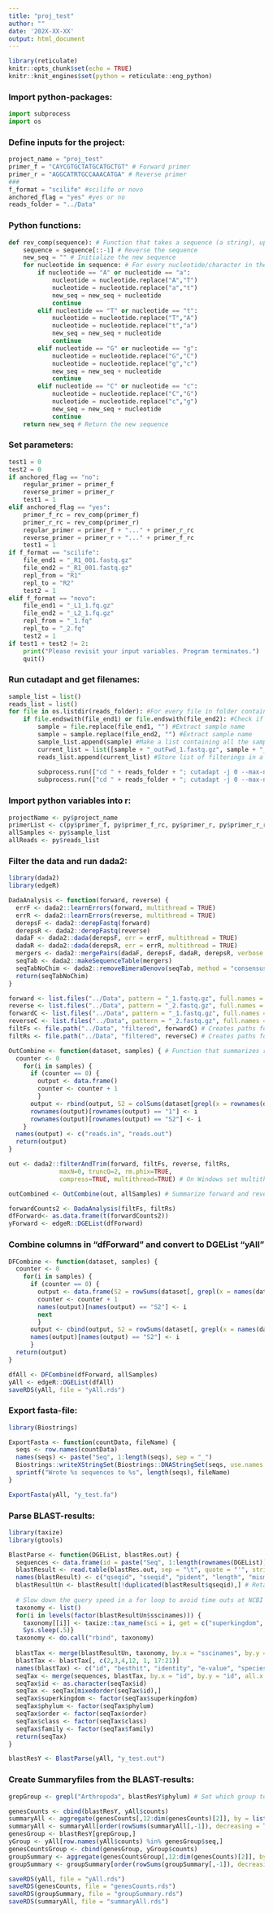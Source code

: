 ---
title: "proj_test"
author: ""
date: '202X-XX-XX'
output: html_document
---

```{r setup, include=FALSE}
library(reticulate)
knitr::opts_chunk$set(echo = TRUE)
knitr::knit_engines$set(python = reticulate::eng_python)
```

### Import python-packages:
```{python}
import subprocess
import os
```

### Define inputs for the project:
```{python}
project_name = "proj_test"
primer_f = "CAYCGTGCTATGCATGCTGT" # Forward primer
primer_r = "AGGCATRTGCCAAACATGA" # Reverse primer
###
f_format = "scilife" #scilife or novo
anchored_flag = "yes" #yes or no
reads_folder = "../Data"
```

### Python functions:
```{python}
def rev_comp(sequence): # Function that takes a sequence (a string), upper or lower case, and reverse-complements it
    sequence = sequence[::-1] # Reverse the sequence
    new_seq = "" # Initialize the new sequence
    for nucleotide in sequence: # For every nucleotide/character in the sequence
        if nucleotide == "A" or nucleotide == "a":
            nucleotide = nucleotide.replace("A","T")
            nucleotide = nucleotide.replace("a","t")
            new_seq = new_seq + nucleotide
            continue
        elif nucleotide == "T" or nucleotide == "t":
            nucleotide = nucleotide.replace("T","A")
            nucleotide = nucleotide.replace("t","a")
            new_seq = new_seq + nucleotide
            continue
        elif nucleotide == "G" or nucleotide == "g":
            nucleotide = nucleotide.replace("G","C")
            nucleotide = nucleotide.replace("g","c")
            new_seq = new_seq + nucleotide
            continue
        elif nucleotide == "C" or nucleotide == "c":
            nucleotide = nucleotide.replace("C","G")
            nucleotide = nucleotide.replace("c","g")
            new_seq = new_seq + nucleotide
            continue
    return new_seq # Return the new sequence
```


### Set parameters:
```{python}
test1 = 0
test2 = 0
if anchored_flag == "no":
    regular_primer = primer_f
    reverse_primer = primer_r
    test1 = 1
elif anchored_flag == "yes":
    primer_f_rc = rev_comp(primer_f)
    primer_r_rc = rev_comp(primer_r)
    regular_primer = primer_f + "..." + primer_r_rc
    reverse_primer = primer_r + "..." + primer_f_rc
    test1 = 1
if f_format == "scilife":
    file_end1 = "_R1_001.fastq.gz"
    file_end2 = "_R1_001.fastq.gz"
    repl_from = "R1"
    repl_to = "R2"
    test2 = 1
elif f_format == "novo":
    file_end1 = "_L1_1.fq.gz"
    file_end2 = "_L2_1.fq.gz"
    repl_from = "_1.fq"
    repl_to = "_2.fq"
    test2 = 1
if test1 + test2 != 2:
    print("Please revisit your input variables. Program terminates.")
    quit()
```

### Run cutadapt and get filenames:
```{python}
sample_list = list()
reads_list = list()
for file in os.listdir(reads_folder): #For every file in folder containing reads
    if file.endswith(file_end1) or file.endswith(file_end2): #Check if file is a .fastq-read-file
        sample = file.replace(file_end1, "") #Extract sample name
        sample = sample.replace(file_end2, "") #Extract sample name
        sample_list.append(sample) #Make a list containing all the sample-names
        current_list = list([sample + "_outFwd_1.fastq.gz", sample + "_outFwd_2.fastq.gz", sample + "_outRev_1.fastq.gz", sample + "_outRev_2.fastq.gz"]) #Create filtering names and store in a list
        reads_list.append(current_list) #Store list of filterings in a list containing all filtered reads
        
        subprocess.run(["cd " + reads_folder + "; cutadapt -j 0 --max-n=0 --discard-untrimmed -g " + regular_primer + " -G " + reverse_primer + " -o " + current_list[0] + " -p " + current_list[1] + " " + file + " " + file.replace(repl_from, repl_to)], shell=True) #Run cutadapt for regular direction
        subprocess.run(["cd " + reads_folder + "; cutadapt -j 0 --max-n=0 --discard-untrimmed -g " + regular_primer + " -G " + reverse_primer + " -o " + current_list[2] + " -p " + current_list[3] + " " + file.replace(repl_from, repl_to) + " " + file], shell=True) #Run cutadapt in reverse direction
```

### Import python variables into r:
```{r}
projectName <- py$project_name
primerList <- c(py$primer_f, py$primer_f_rc, py$primer_r, py$primer_r_rc)
allSamples <- py$sample_list
allReads <- py$reads_list
```

### Filter the data and run dada2:
```{r}
library(dada2)
library(edgeR)

DadaAnalysis <- function(forward, reverse) {
  errF <- dada2::learnErrors(forward, multithread = TRUE)
  errR <- dada2::learnErrors(reverse, multithread = TRUE)
  derepsF <- dada2::derepFastq(forward)
  derepsR <- dada2::derepFastq(reverse)
  dadaF <- dada2::dada(derepsF, err = errF, multithread = TRUE)
  dadaR <- dada2::dada(derepsR, err = errR, multithread = TRUE)
  mergers <- dada2::mergePairs(dadaF, derepsF, dadaR, derepsR, verbose = TRUE)
  seqTab <- dada2::makeSequenceTable(mergers)
  seqTabNoChim <- dada2::removeBimeraDenovo(seqTab, method = "consensus", multithread = TRUE, verbose = TRUE)
  return(seqTabNoChim)
}

forward <- list.files("../Data", pattern = "_1.fastq.gz", full.names = TRUE) # Gets all the names ending with _1 with "full" path
reverse <- list.files("../Data", pattern = "_2.fastq.gz", full.names = TRUE) # Gets -"- ending with _2
forwardC <- list.files("../Data", pattern = "_1.fastq.gz", full.names = FALSE) # Gets all names ending with _1 without full path
reverseC <- list.files("../Data", pattern = "_2.fastq.gz", full.names = FALSE) # Gets -"- ending with _2
filtFs <- file.path("../Data", "filtered", forwardC) # Creates paths for (future?) filtered forward reads
filtRs <- file.path("../Data", "filtered", reverseC) # Creates paths for (future?) filtered reverse reads

OutCombine <- function(dataset, samples) { # Function that summarizes rows of forward and reverse counts in the "out"-object
  counter <- 0
    for(i in samples) {
      if (counter == 0) {
        output <- data.frame()
        counter <- counter + 1
        }
      output <- rbind(output, S2 = colSums(dataset[grepl(x = rownames(dataset), pattern = i),]))
      rownames(output)[rownames(output) == "1"] <- i
      rownames(output)[rownames(output) == "S2"] <- i
    }
  names(output) <- c("reads.in", "reads.out")
  return(output)
}

out <- dada2::filterAndTrim(forward, filtFs, reverse, filtRs,
              maxN=0, truncQ=2, rm.phix=TRUE,
              compress=TRUE, multithread=TRUE) # On Windows set multithread=FALSE # maxEE=c(2,3),

outCombined <- OutCombine(out, allSamples) # Summarize forward and reverse for every sample

forwardCounts2 <- DadaAnalysis(filtFs, filtRs)
dfForward<- as.data.frame(t(forwardCounts2))
yForward <- edgeR::DGEList(dfForward)
```

### Combine columns in "dfForward" and convert to DGEList "yAll"
```{r}
DFCombine <- function(dataset, samples) {
  counter <- 0
    for(i in samples) {
      if (counter == 0) {
        output <- data.frame(S2 = rowSums(dataset[, grepl(x = names(dataset), pattern = i)]))
        counter <- counter + 1
        names(output)[names(output) == "S2"] <- i
        next
        }
      output <- cbind(output, S2 = rowSums(dataset[, grepl(x = names(dataset), pattern = i)]))
      names(output)[names(output) == "S2"] <- i
      }
  return(output)
}

dfAll <- DFCombine(dfForward, allSamples)
yAll <- edgeR::DGEList(dfAll)
saveRDS(yAll, file = "yAll.rds")
```

### Export fasta-file:
```{r}
library(Biostrings)

ExportFasta <- function(countData, fileName) {
  seqs <- row.names(countData)
  names(seqs) <- paste("Seq", 1:length(seqs), sep = "_")
  Biostrings::writeXStringSet(Biostrings::DNAStringSet(seqs, use.names = TRUE), fileName)
  sprintf("Wrote %s sequences to %s", length(seqs), fileName) 
}

ExportFasta(yAll, "y_test.fa")
```

### Parse BLAST-results:
```{r}
library(taxize)
library(gtools)

BlastParse <- function(DGEList, blastRes.out) {
  sequences <- data.frame(id = paste("Seq", 1:length(rownames(DGEList)), sep = "_"), seq = row.names(DGEList))
  blastResult <- read.table(blastRes.out, sep = "\t", quote = "'", stringsAsFactors = FALSE)
  names(blastResult) <- c("qseqid", "sseqid", "pident", "length", "mismatch", "gapopen", "qstart", "qend", "sstart", "send", "evalue", "bitscore", "staxids", "sscinames", "scomnames")
  blastResultUn <- blastResult[!duplicated(blastResult$qseqid),] # Retain only best hits
  
  # Slow down the query speed in a for loop to avoid time outs at NCBI
  taxonomy <- list()
  for(i in levels(factor(blastResultUn$sscinames))) {
    taxonomy[[i]] <- taxize::tax_name(sci = i, get = c("superkingdom", "phylum", "order", "class", "family"), db = "ncbi")
    Sys.sleep(.5)}
  taxonomy <- do.call("rbind", taxonomy)
  
  blastTax <- merge(blastResultUn, taxonomy, by.x = "sscinames", by.y = "query", all.x = TRUE)
  blastTax <- blastTax[, c(2,3,4,12, 1, 17:21)]
  names(blastTax) <- c("id", "besthit", "identity", "e-value", "species", "superkingdom", "phylum", "order", "class", "family")
  seqTax <- merge(sequences, blastTax, by.x = "id", by.y = "id", all.x = TRUE)
  seqTax$id <- as.character(seqTax$id)
  seqTax <- seqTax[mixedorder(seqTax$id),]
  seqTax$superkingdom <- factor(seqTax$superkingdom)
  seqTax$phylum <- factor(seqTax$phylum)
  seqTax$order <- factor(seqTax$order)
  seqTax$class <- factor(seqTax$class)
  seqTax$family <- factor(seqTax$family)
  return(seqTax)
}

blastResY <- BlastParse(yAll, "y_test.out")
```

### Create Summaryfiles from the BLAST-results:
```{r}
grepGroup <- grepl("Arthropoda", blastResY$phylum) # Set which group to put in "groupSummary"

genesCounts <- cbind(blastResY, yAll$counts)
summaryAll <- aggregate(genesCounts[,12:dim(genesCounts)[2]], by = list(genesCounts$species), FUN = sum)
summaryAll <- summaryAll[order(rowSums(summaryAll[,-1]), decreasing = TRUE),]
genesGroup <- blastResY[grepGroup,]
yGroup <- yAll[row.names(yAll$counts) %in% genesGroup$seq,]
genesCountsGroup <- cbind(genesGroup, yGroup$counts)
groupSummary <- aggregate(genesCountsGroup[,12:dim(genesCounts)[2]], by = list(genesCountsGroup$species), FUN=sum)
groupSummary <- groupSummary[order(rowSums(groupSummary[,-1]), decreasing = TRUE),]

saveRDS(yAll, file = "yAll.rds")
saveRDS(genesCounts, file = "genesCounts.rds")
saveRDS(groupSummary, file = "groupSummary.rds")
saveRDS(summaryAll, file = "summaryAll.rds")
```